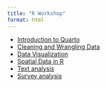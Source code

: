 ```yaml
---
title: "R Workshop"
format: html
---
```


- [Introduction to Quarto](intro-to-quarto.html)
- [Cleaning and Wrangling Data](wrangling-and-cleaning.qmd)
- [Data Visualization](data-visualization.qmd) 
- [Spatial Data in R](geospatial.sf.qmd) 
- [Text analysis](demo-tidy-text-exercise.qmd)
- [Survey analysis](survey-practice.qmd)